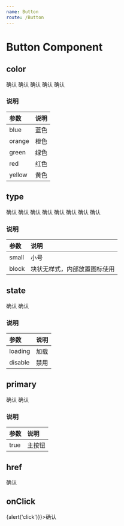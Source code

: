 ```yaml
---
name: Button
route: /Button
---
```



# Button Component

## color
<Playground>
    <Button.Group>
        <Button.Self color='blue' primary>确认</Button.Self>
        <Button.Self color='orange' primary>确认</Button.Self>
        <Button.Self color='green' primary>确认</Button.Self>
        <Button.Self color='red' primary>确认</Button.Self>
        <Button.Self color='yellow' primary>确认</Button.Self>
    </Button.Group>
</Playground>


### 说明
|  参数  | 说明 |
| :----- | :--- |
| blue   | 蓝色 |
| orange | 橙色 |
| green  | 绿色 |
| red    | 红色 |
| yellow | 黄色 |

## type
<Playground>
    <Button.Group>
        <Button.Self type='small' primary>确认</Button.Self>
        <Button.Self type='small' color='orange' primary>确认</Button.Self>
        <Button.Self type='small' color='green' primary>确认</Button.Self>
        <Button.Self type='small' color='red' primary>确认</Button.Self>
    </Button.Group>
</Playground>

<Playground>
    <Button.Group>
        <Button.Self type='block'>确认</Button.Self>
        <Button.Self type='block'>确认</Button.Self>
        <Button.Self type='block'>确认</Button.Self>
        <Button.Self type='block'>确认</Button.Self>
    </Button.Group>
</Playground>

### 说明
| 参数  | 说明 |
| :---- | :--- |
| small | 小号 |
| block | 块状无样式，内部放置图标使用 |

## state
<Playground>
    <Button.Group>
        <Button.Self state='disable' primary>确认</Button.Self>
        <Button.Self state='loading' primary>确认</Button.Self>
    </Button.Group>
</Playground>

### 说明
|  参数   | 说明 |
| :------ | :--- |
| loading | 加载 |
| disable | 禁用 |

## primary
<Playground>
    <Button.Group>
        <Button.Self primary>确认</Button.Self>
        <Button.Self>确认</Button.Self>
    </Button.Group>
</Playground>

### 说明
| 参数 |  说明  |
| :--- | :----- |
| true | 主按钮 |

## href
<Playground>
    <Button.Group>
        <Button.Self href='https://www.jingqb.com'>确认</Button.Self>
    </Button.Group>
</Playground>

## onClick
<Playground>
    <Button.Group>
        <Button.Self onClick={()=>{alert('click')}}>确认</Button.Self>
    </Button.Group>
</Playground>